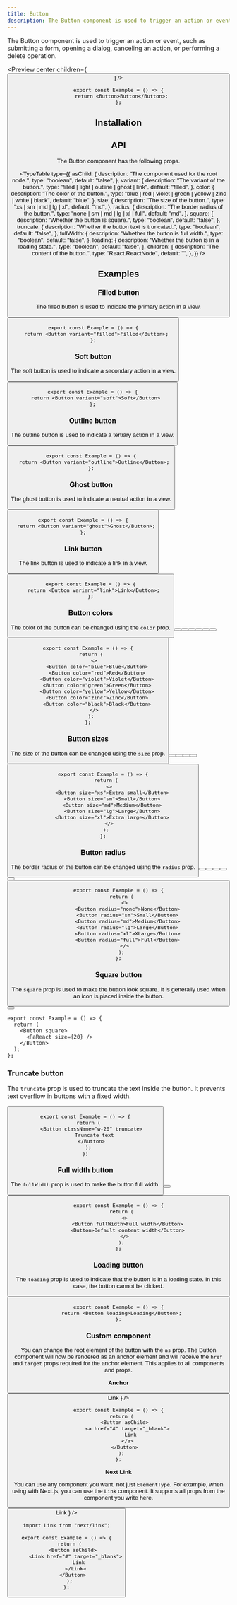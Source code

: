 ```yaml
---
title: Button
description: The Button component is used to trigger an action or event, such as submitting a form, opening a dialog, canceling an action, or performing a delete operation.
---
```



The Button component is used to trigger an action or event, such as submitting a form, opening a dialog, canceling an action, or performing a delete operation.

<Preview center children={<Button children="Button" />} />

```tsx
export const Example = () => {
  return <Button>Button</Button>;
};
```

## Installation

<CheckText />

## API

The Button component has the following props.

<TypeTable
  type={{
    asChild: {
      description: "The component used for the root node.",
      type: "boolean",
      default: "false",
    },
    variant: {
      description: "The variant of the button.",
      type: "filled | light | outline | ghost | link",
      default: "filled",
    },
    color: {
      description: "The color of the button.",
      type: "blue | red | violet | green | yellow | zinc | white | black",
      default: "blue",
    },
    size: {
      description: "The size of the button.",
      type: "xs | sm | md | lg | xl",
      default: "md",
    },
    radius: {
      description: "The border radius of the button.",
      type: "none | sm | md | lg | xl | full",
      default: "md",
    },
    square: {
      description: "Whether the button is square.",
      type: "boolean",
      default: "false",
    },
    truncate: {
      description: "Whether the button text is truncated.",
      type: "boolean",
      default: "false",
    },
    fullWidth: {
      description: "Whether the button is full width.",
      type: "boolean",
      default: "false",
    },
    loading: {
      description: "Whether the button is in a loading state.",
      type: "boolean",
      default: "false",
    },
    children: {
      description: "The content of the button.",
      type: "React.ReactNode",
      default: "",
    },
  }}
/>

## Examples

### Filled button

The filled button is used to indicate the primary action in a view.

<Preview center>
  <Button variant="filled" children="Filled" />
</Preview>

```tsx
export const Example = () => {
  return <Button variant="filled">Filled</Button>;
};
```

### Soft button

The soft button is used to indicate a secondary action in a view.

<Preview center>
  <Button variant="soft" children="Soft" />
</Preview>
  
  ```tsx 
  export const Example = () => {
    return <Button variant="soft">Soft</Button>
  };
  ```

### Outline button

The outline button is used to indicate a tertiary action in a view.

<Preview center>
  <Button variant="outline" children="Outline" />
</Preview>

```tsx
export const Example = () => {
  return <Button variant="outline">Outline</Button>;
};
```

### Ghost button

The ghost button is used to indicate a neutral action in a view.

<Preview center>
  <Button variant="ghost" children="Ghost" />
</Preview>

```tsx
export const Example = () => {
  return <Button variant="ghost">Ghost</Button>;
};
```

### Link button

The link button is used to indicate a link in a view.

<Preview center>
  <Button variant="link" children="Link" />
</Preview>
  
```tsx 
export const Example = () => {
  return <Button variant="link">Link</Button>;
};
```

### Button colors

The color of the button can be changed using the `color` prop.

<Preview>
  <div className="grid grid-cols-4 gap-4">
    <div>
      <Button color="blue" children="Blue" />
    </div>
    <div>
      <Button color="red" children="Red" />
    </div>
    <div>
      <Button color="violet" children="Violet" />
    </div>
    <div>
      <Button color="green" children="Green" />
    </div>
    <div>
      <Button color="yellow" children="Yellow" />
    </div>
    <div>
      <Button color="zinc" children="Zinc" />
    </div>
    <div>
      <Button color="black" children="Black" />
    </div>
  </div>
</Preview>

```tsx
export const Example = () => {
  return (
    <>
      <Button color="blue">Blue</Button>
      <Button color="red">Red</Button>
      <Button color="violet">Violet</Button>
      <Button color="green">Green</Button>
      <Button color="yellow">Yellow</Button>
      <Button color="zinc">Zinc</Button>
      <Button color="black">Black</Button>
    </>
  );
};
```

### Button sizes

The size of the button can be changed using the `size` prop.

<Preview>
  <div className="grid grid-cols-4 gap-4">
    <div>
      <Button size="xs" children="Extra small" />
    </div>
    <div>
      <Button size="sm" children="Small" />
    </div>
    <div>
      <Button size="md" children="Medium" />
    </div>
    <div>
      <Button size="lg" children="Large" />
    </div>
    <div>
      <Button size="xl" children="Extra large" />
    </div>
  </div>
</Preview>
  
```tsx 
export const Example = () => {
  return (
    <>
      <Button size="xs">Extra small</Button>
      <Button size="sm">Small</Button>
      <Button size="md">Medium</Button>
      <Button size="lg">Large</Button>
      <Button size="xl">Extra large</Button>
    </>
  );
};
```

### Button radius

The border radius of the button can be changed using the `radius` prop.

<Preview>
  <div className="grid grid-cols-4 gap-4">
    <div>
      <Button radius="none" children="None" />
    </div>
    <div>
      <Button radius="sm" children="Small" />
    </div>
    <div>
      <Button radius="md" children="Medium" />
    </div>
    <div>
      <Button radius="lg" children="Large" />
    </div>
    <div>
      <Button radius="xl" children="XLarge" />
    </div>
    <div>
      <Button radius="full" children="Full" />
    </div>
  </div>
</Preview>
  
```tsx 
export const Example = () => {
  return (
    <>
      <Button radius="none">None</Button>
      <Button radius="sm">Small</Button>
      <Button radius="md">Medium</Button>
      <Button radius="lg">Large</Button>
      <Button radius="xl">XLarge</Button>
      <Button radius="full">Full</Button>
    </>
  );
};
```

### Square button

The `square` prop is used to make the button look square. It is generally used when an icon is placed inside the button.

<Preview center>
  <Button square>
    <FaReact size={20} />
  </Button>
</Preview>
  
```tsx 
export const Example = () => {
  return (
    <Button square>
      <FaReact size={20} />
    </Button>
  );
};
```

### Truncate button

The `truncate` prop is used to truncate the text inside the button. It prevents text overflow in buttons with a fixed width.

<Preview center>
  <Button className="w-20" truncate children="Truncate text" />
</Preview>

```tsx
export const Example = () => {
  return (
    <Button className="w-20" truncate>
      Truncate text
    </Button>
  );
};
```

### Full width button

The `fullWidth` prop is used to make the button full width.

<Preview>
  <div className="grid grid-cols-1 gap-4">
    <div>
      <Button fullWidth children="Full width" />
    </div>
    <div>
      <Button children="Default content width" />
    </div>
  </div>
</Preview>
  
```tsx 
export const Example = () => {
  return (
    <>
      <Button fullWidth>Full width</Button>
      <Button>Default content width</Button>
    </>
  );
};
```

### Loading button

The `loading` prop is used to indicate that the button is in a loading state.
In this case, the button cannot be clicked.

<Preview center>
  <Button loading children="Loading" />
</Preview>

```tsx
export const Example = () => {
  return <Button loading>Loading</Button>;
};
```

### Custom component

You can change the root element of the button with the `as` prop.
The Button component will now be rendered as an anchor element and will receive the `href` and `target` props required for the anchor element.
This applies to all components and props.

**Anchor**

<Preview center>
  <Button
    asChild
    children={
      <a href="#" target="_blank">
        Link
      </a>
    }
  />
</Preview>

```tsx
export const Example = () => {
  return (
    <Button asChild>
      <a href="#" target="_blank">
        Link
      </a>
    </Button>
  );
};
```

**Next Link**

You can use any component you want, not just `ElementType`.
For example, when using with Next.js, you can use the `Link` component.
It supports all props from the component you write here.

<Preview center>
  <Button
    asChild
    children={
      <Link href="#" target="_blank">
        Link
      </Link>
    }
  />
</Preview>

```tsx
import Link from "next/link";

export const Example = () => {
  return (
    <Button asChild>
      <Link href="#" target="_blank">
        Link
      </Link>
    </Button>
  );
};
```

